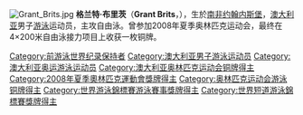 [[File:Grant_Brits.jpg|thumb]]
{{MedalTableTop}}
{{MedalCompetition|[[奧林匹克運動會|奧林匹克運動會]]}}
{{MedalBronze|[[2008年夏季奧林匹克運動會|2008年北京]]|[[2008年夏季奧林匹克運動會游泳比賽|4×200米自由泳接力]]}}
{{MedalCompetition|[[世界短池游泳錦標賽|世界短池錦標賽]]}}
{{MedalGold|[[2008年世界短池游泳錦標賽|2008年曼徹斯特]]|4x200米自由泳接力}}
{{MedalBottom}}
'''格兰特·布里茨'''（'''Grant Brits'''，{{bd|1987年|8月11日}}），生於[[南非|南非]][[约翰内斯堡|约翰内斯堡]]，[[澳大利亚|澳大利亚]]男子[[游泳|游泳]]运动员，主攻自由泳。曾参加2008年夏季奥林匹克运动会，最终在4×200米自由泳接力项目上收获一枚铜牌。

{{Australia-stub}}

{{DEFAULTSORT:Brits, Grant}}
[[Category:前游泳世界纪录保持者|Category:前游泳世界纪录保持者]]
[[Category:澳大利亚男子游泳运动员|Category:澳大利亚男子游泳运动员]]
[[Category:澳大利亚奥运游泳运动员|Category:澳大利亚奥运游泳运动员]]
[[Category:澳大利亚奥林匹克运动会铜牌得主|Category:澳大利亚奥林匹克运动会铜牌得主]]
[[Category:2008年夏季奧林匹克運動會獎牌得主|Category:2008年夏季奧林匹克運動會獎牌得主]]
[[Category:奥林匹克运动会游泳铜牌得主|Category:奥林匹克运动会游泳铜牌得主]]
[[Category:世界游泳錦標賽游泳賽事獎牌得主|Category:世界游泳錦標賽游泳賽事獎牌得主]]
[[Category:世界短道游泳錦標賽獎牌得主|Category:世界短道游泳錦標賽獎牌得主]]